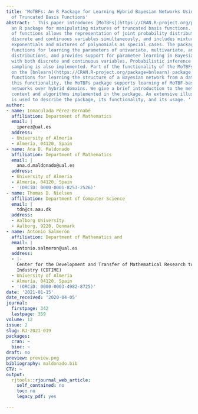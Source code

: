 ```yaml
---
title: 'MoTBFs: An R Package for Learning Hybrid Bayesian Networks Using Mixtures
  of Truncated Basis Functions'
abstract: ' This paper introduces [MoTBFs](https://CRAN.R-project.org/package=MoTBFs),
  an R package for manipulating mixtures of truncated basis functions. This class
  of functions allows the representation of joint probability distributions involving
  discrete and continuous variables simultaneously, and includes mixtures of truncated
  exponentials and mixtures of polynomials as special cases. The package implements
  functions for learning the parameters of univariate, multivariate, and conditional
  distributions, and provides support for parameter learning in Bayesian networks
  with both discrete and continuous variables. Probabilistic inference using forward
  sampling is also implemented. Part of the functionality of the MoTBFs package relies
  on the [bnlearn](https://CRAN.R-project.org/package=bnlearn) package, which includes
  functions for learning the structure of a Bayesian network from a data set. Leveraging
  this functionality, the MoTBFs package supports learning of MoTBF-based Bayesian
  networks over hybrid domains. We give a brief introduction to the methodological
  context and algorithms implemented in the package. An extensive illustrative example
  is used to describe the package, its functionality, and its usage. '
author:
- name: Inmaculada Pérez-Bernabé
  affiliation: Department of Mathematics
  email: |
    iperez@ual.es
  address:
  - University of Almería
  - Almería, 04120, Spain
- name: Ana D. Maldonado
  affiliation: Department of Mathematics
  email: |
    ana.d.maldonado@ual.es
  address:
  - University of Almería
  - Almería, 04120, Spain
  - '(ORCiD: 0000-0001-8253-2526)'
- name: Thomas D. Nielsen
  affiliation: Department of Computer Science
  email: |
    tdn@cs.aau.dk
  address:
  - Aalborg University
  - Aalborg, 9220, Denmark
- name: Antonio Salmerón
  affiliation: Department of Mathematics and
  email: |
    antonio.salmeron@ual.es
  address:
  - |-
    Center for the Development and Transfer of Mathematical Research to
    Industry (CDTIME)
  - University of Almería
  - Almería, 04120, Spain
  - '(ORCiD: 0000-0003-4982-8725)'
date: '2021-01-15'
date_received: '2020-04-05'
journal:
  firstpage: 342
  lastpage: 359
volume: 12
issue: 2
slug: RJ-2021-019
packages:
  cran: ~
  bioc: ~
draft: no
preview: preview.png
bibliography: maldonado.bib
CTV: ~
output:
  rjtools::rjournal_web_article:
    self_contained: no
    toc: no
    legacy_pdf: yes

---
```

